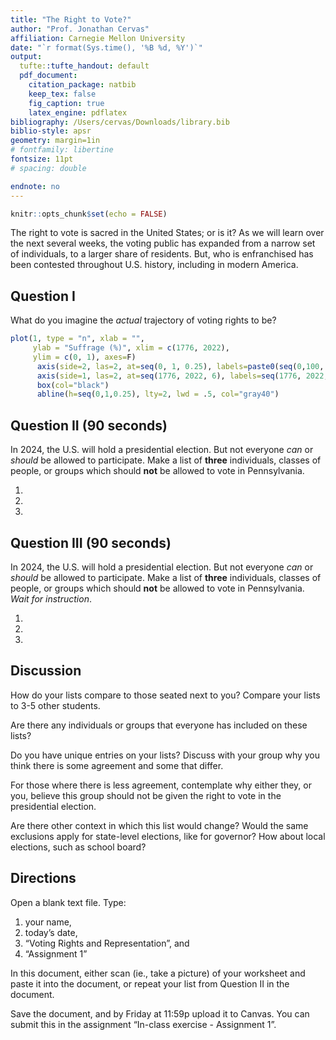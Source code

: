 ```yaml
---
title: "The Right to Vote?"
author: "Prof. Jonathan Cervas"
affiliation: Carnegie Mellon University
date: "`r format(Sys.time(), '%B %d, %Y')`"
output: 
  tufte::tufte_handout: default
  pdf_document:
    citation_package: natbib
    keep_tex: false
    fig_caption: true
    latex_engine: pdflatex
bibliography: /Users/cervas/Downloads/library.bib
biblio-style: apsr
geometry: margin=1in
# fontfamily: libertine
fontsize: 11pt
# spacing: double

endnote: no
---
```


```r
knitr::opts_chunk$set(echo = FALSE)
```

The right to vote is sacred in the United States; or is it? As we will learn over the next several weeks, the voting public has expanded from a narrow set of individuals, to a larger share of residents. But, who is enfranchised has been contested throughout U.S. history, including in modern America.

## Question I

What do you imagine the _actual_ trajectory of voting rights to be?

```r
plot(1, type = "n", xlab = "",
     ylab = "Suffrage (%)", xlim = c(1776, 2022), 
     ylim = c(0, 1), axes=F)
      axis(side=2, las=2, at=seq(0, 1, 0.25), labels=paste0(seq(0,100, 25), "%"), cex.axis=1)
      axis(side=1, las=2, at=seq(1776, 2022, 6), labels=seq(1776, 2022, 6), cex.axis=0.8)
      box(col="black")
      abline(h=seq(0,1,0.25), lty=2, lwd = .5, col="gray40") 
```

## Question II (90 seconds)

In 2024, the U.S. will hold a presidential election. But not everyone *can* or *should* be allowed to participate. Make a list of **three** individuals, classes of people, or groups which should **not** be allowed to vote in Pennsylvania.

1) 

2) 

3)  

## Question III (90 seconds)

In 2024, the U.S. will hold a presidential election. But not everyone *can* or *should* be allowed to participate. Make a list of **three** individuals, classes of people, or groups which should **not** be allowed to vote in Pennsylvania. _Wait for instruction_.

1) 

2) 

3)  

## Discussion

How do your lists compare to those seated next to you? Compare your lists to 3-5 other students. 

Are there any individuals or groups that everyone has included on these lists? 

Do you have unique entries on your lists? Discuss with your group why you think there is some agreement and some that differ. 

For those where there is less agreement, contemplate why either they, or you, believe this group should not be given the right to vote in the presidential election.

Are there other context in which this list would change? Would the same exclusions apply for state-level elections, like for governor? How about local elections, such as school board?

## Directions

Open a blank text file. Type:

1) your name, 
2) today's date, 
3) "Voting Rights and Representation", and 
4) "Assignment 1" 

In this document, either scan (ie., take a picture) of your worksheet and paste it into the document, or repeat your list from Question II in the document. 

Save the document, and by Friday at 11:59p upload it to Canvas. You can submit this in the assignment "In-class exercise - Assignment 1".
